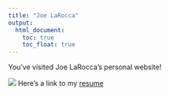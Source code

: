 ```yaml
---
title: "Joe LaRocca"
output: 
  html_document:
    toc: true
    toc_float: true
---
```


You've visited Joe LaRocca's personal website!

![](/Users/Joe/Desktop/Screenshot 2024-08-31 at 10.02.33 AM.png)
Here's a link to my [resume](/Users/Joe/Documents/Jobs and Applications/Resumes, Cover Letters, and Transcripts/Joe LaRocca - Resume 2024 (Word).docx)

